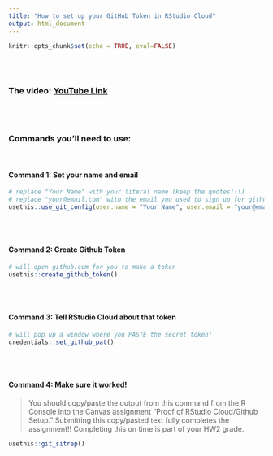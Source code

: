 ```yaml
---
title: "How to set up your GitHub Token in RStudio Cloud"
output: html_document
---
```


```r
knitr::opts_chunk$set(echo = TRUE, eval=FALSE)
```
<br><br>

### The video: [YouTube Link](https://youtu.be/h1ykWSTbUuI)

<br><br>

### Commands you'll need to use:

<br>

#### Command 1: Set your name and email

```r
# replace "Your Name" with your literal name (keep the quotes!!!)
# replace "your@email.com" with the email you used to sign up for github.com (keep the quotes!!!)
usethis::use_git_config(user.name = "Your Name", user.email = "your@email.com")
```
<br><br>

#### Command 2: Create Github Token

```r
# will open github.com for you to make a token
usethis::create_github_token() 
```

<br><br>

#### Command 3: Tell RStudio Cloud about that token

```r
# will pop up a window where you PASTE the secret token!
credentials::set_github_pat()
```
<br><br>

#### Command 4: Make sure it worked!

> You should copy/paste the output from this command from the R Console into the Canvas assignment "Proof of RStudio Cloud/Github Setup." Submitting this copy/pasted text fully completes the assignment!! Completing this on time is part of your HW2 grade.

```r
usethis::git_sitrep()
```